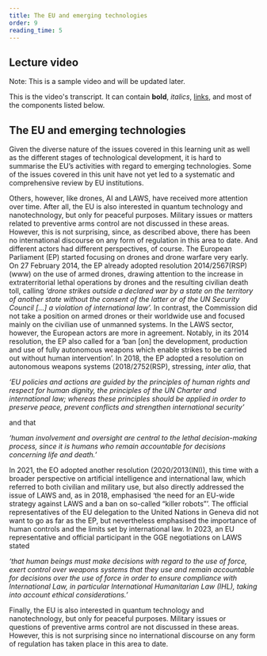 ```yaml
---
title: The EU and emerging technologies
order: 9
reading_time: 5
---
```


## Lecture video
Note: This is a sample video and will be updated later.
<LectureVideo lu="15" vl="vl1" provider="">

This is the video's transcript. It can contain **bold**, _italics_, [links](#1), and most of the components listed below.

</LectureVideo>

## The EU and emerging technologies
Given the diverse nature of the issues covered in this learning unit as well as the different stages of technological development, it is hard to summarise the EU’s activities with regard to emerging technologies. Some of the issues covered in this unit have not yet led to a systematic and comprehensive review by EU institutions.

Others, however, like drones, AI and LAWS, have received more attention over time. After all, the EU is also interested in quantum technology and nanotechnology, but only for peaceful purposes. Military issues or matters related to preventive arms control are not discussed in these areas. However, this is not surprising, since, as described above, there has been no international discourse on any form of regulation in this area to date. And different actors had different perspectives, of course. The European Parliament (EP) started focusing on drones and drone warfare very early. On 27 February 2014, the EP already adopted resolution 2014/2567(RSP) (www) on the use of armed drones, drawing attention to the increase in extraterritorial lethal operations by drones and the resulting civilian death toll, calling *‘drone strikes outside a declared war by a state on the territory of another state without the consent of the latter or of the UN Security Council […] a violation of international law’.*
In contrast, the Commission did not take a position on armed drones or their worldwide use and focused mainly on the civilian use of unmanned systems.
In the LAWS sector, however, the European actors are more in agreement.
Notably, in its 2014 resolution, the EP also called for a ‘ban [on] the development, production and use of fully autonomous weapons which enable strikes to be carried out without human intervention’. In 2018, the EP adopted a resolution on autonomous weapons systems (2018/2752(RSP), stressing, *inter alia*, that

*‘EU policies and actions are guided by the principles of human rights and respect for human dignity, the principles of the UN Charter and international law; whereas these principles should be applied in order to preserve peace, prevent conflicts and strengthen international security’*

and that

*‘human involvement and oversight are central to the lethal decision-making process, since it is humans who remain accountable for decisions concerning life and death.’*

In 2021, the EO adopted another resolution (2020/2013(INI)), this time with a broader perspective on artificial intelligence and international law, which referred to both civilian and military use, but also directly addressed the issue of LAWS and, as in 2018, emphasised ‘the need for an EU-wide strategy against LAWS and a ban on so-called “killer robots”’.
The official representatives of the EU delegation to the United Nations in Geneva did not want to go as far as the EP, but nevertheless emphasised the importance of human controls and the limits set by international law. In 2023, an EU representative and official participant in the GGE negotiations on LAWS stated

*‘that human beings must make decisions with regard to the use of force, exert control over weapons systems that they use and remain accountable for decisions over the use of force in order to ensure compliance with International Law, in particular International Humanitarian Law (IHL), taking into account ethical considerations.’*

Finally, the EU is also interested in quantum technology and nanotechnology, but only for peaceful purposes. Military issues or questions of preventive arms control are not discussed in these areas. However, this is not surprising since no international discourse on any form of regulation has taken place in this area to date.


